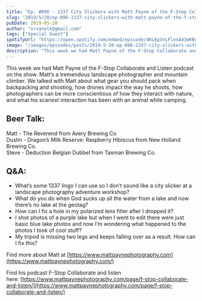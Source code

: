```yaml
---
title: "Ep. #096 - 1337 City Slickers with Matt Payne of the F-Stop Collaborate and Listen Podcast"
slug: "2019/5/20/ep-096-1337-city-slickers-with-matt-payne-of-the-f-stop-collaborate-and-listen-podcast"
pubDate: 2019-05-20
author: "srvanelk@gmail.com"
tags: ["Special Guest"]
spotifyUrl: "https://open.spotify.com/embed/episode/4KL6p3nLFlenA43mKBdXPN?utm_source=generator"
image: "/images/episodes/posts/2019-5-20-ep-096-1337-city-slickers-with-matt-payne-of-the-f-stop-collaborate-and-listen-podcast/MattIceland.webp"
description: "This week we had Matt Payne of the F-Stop Collaborate and Listen podcast on the show. Matt’s a tremendous landscape photographer and mountain climber. We talked with Matt about what gear you should pack when backpacking and shooting, how drones impact the way he shoots, how photographers can be more conscientious of how they interact with nature, and what his scariest interaction has been with an animal while camping."
---
```


This week we had Matt Payne of the F-Stop Collaborate and Listen podcast on the show. Matt’s a tremendous landscape photographer and mountain climber. We talked with Matt about what gear you should pack when backpacking and shooting, how drones impact the way he shoots, how photographers can be more conscientious of how they interact with nature, and what his scariest interaction has been with an animal while camping.

## Beer Talk:  
Matt - The Reverend from Avery Brewing Co  
Dustin - Dragon’s Milk Reserve: Raspberry Hibiscus from New Holland Brewing Co.  
Steve - Deduction Belgian Dubbel from Taxman Brewing Co.

## Q&A:
- What’s some 1337 lingo I can use so I don’t sound like a city slicker at a landscape photography adventure workshop?
- What do you do when God sucks up all the water from a lake and now there’s no lake at the geotag?
- How can I fix a hole in my polarized lens filter after I dropped it?
- I shot photos of a purple lake but when I went to edit there were just basic blue lake photos and now I’m wondering what happened to the photos I took of cool stuff?
- My tripod is missing two legs and keeps falling over as a result. How can I fix this?

Find more about Matt at [https://www.mattpaynephotography.com](https://www.mattpaynephotography.com/)

Find his podcast F-Stop Collaborate and listen here: [https://www.mattpaynephotography.com/page/f-stop-collaborate-and-listen/](https://www.mattpaynephotography.com/page/f-stop-collaborate-and-listen/)
